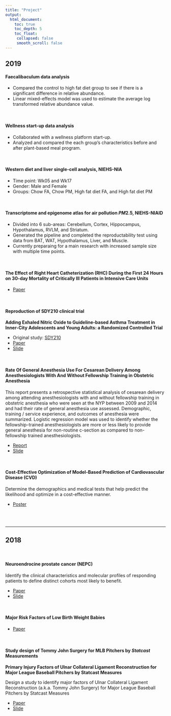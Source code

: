 ```yaml
---
title: "Project"
output:
  html_document:
    toc: true
    toc_depth: 5
    toc_float:
     collapsed: false
     smooth_scroll: false
---
```


<link rel="stylesheet" href="styles.css" type="text/css">

## 2019

#### Faecalibaculum data analysis

+ Compared the control to high fat diet group to see if there is a significant difference in relative abundance.
+ Linear mixed-effects model was used to estimate the average log transformed relative abundance value.

<br>

#### Wellness start-up data analysis

+ Collaborated with a wellness platform start-up.
+ Analyzed and compared the each group's characteristics before and after plant-based meal program.

<br>

#### Western diet and liver single-cell analysis, NIEHS-NIA

+ Time point: Wk05 and Wk17
+ Gender: Male and Female
+ Groups: Chow FA, Chow PM, High fat diet FA, and High fat diet PM

<br>

#### Transcriptome and epigenome atlas for air pollution $PM2.5$, NIEHS-NIAID

+ Divided into 6 sub-areas: Cerebellum, Cortex, Hippocampus, Hypothalamus, RVLM, and Striatum.
+ Generated the pipeline and completed the reproductability test using data from BAT, WAT, Hypothalamus, Liver, and Muscle.
+ Currently preparaing for a main research with increased sample size with multiple time points.

<br>

#### The Effect of Right Heart Catheterization (RHC) During the First 24 Hours on 30-day Mortality of Critically Ill Patients in Intensive Care Units

+ [Paper](/content/project/RHC_paper.pdf)

<br>

#### Reproduction of SDY210 clinical trial

**Adding Exhaled Nitric Oxide to Guideline-based Asthma Treatment in Inner-City Adolescents and Young Adults: a Randomized Controlled Trial**

+ Original study: [SDY210](https://www.immport.org/shared/study/SDY210)
+ [Paper](/content/project/SDY210_paper.pdf)
+ [Slide](/content/project/SDY210_slide.pdf)

<br>

#### Rate Of General Anesthesia Use For Cesarean Delivery Among Anesthesiologists With And Without Fellowship Training in Obstetric Anesthesia

This report presents a retrospective statistical analysis of cesarean delivery among attending anesthesiologists with and without fellowship training in obstetric anesthesia who were seen at the NYP between 2009 and 2014 and had their rate of general anesthesia use assessed. Demographic, training / service experience, and outcomes of anesthesia were summarized. Logistic regression model was used to identify whether the fellowship-trained anesthesiologists are more or less likely to provide general anesthesia for non-routine c-section as compared to non-fellowship trained anesthesiologists.

+ [Report](/content/project/anesthesia_paper.pdf)
+ [Slide](/content/project/anesthesia_slide.pdf)

<br>

#### Cost-Effective Optimization of Model-Based Prediction of Cardiovascular Disease (CVD)

Determine the demographics and medical tests that help predict the likelihood and optimize in a cost-effective manner.

+ [Poster](/content/project/CVD_poster.pdf)

<br><br>

***

## 2018

<br>

#### Neuroendrocine prostate cancer (NEPC)

Identify the clinical characteristics and molecular profiles of responding patients to define distinct cohorts most likely to benefit.

+ [Paper](/content/project/NEPC_paper.pdf)
+ [Slide](/content/project/NEPC_slide.pdf)

<br>

#### Major Risk Factors of Low Birth Weight Babies

+ [Paper](/content/project/lowbirthweight.pdf)

<br>

#### Study design of Tommy John Surgery for MLB Pitchers by *Statcast* Measurements

**Primary Injury Factors of Ulnar Collateral Ligament Reconstruction for Major League Baseball Pitchers by Statcast Measures**

Design a study to identify major factors of Ulnar Collateral Ligament Reconstruction (a.k.a. Tommy John Surgery) for Major League Baseball Pitchers by Statcast Measures

+ [Paper](/content/project/TJS_paper.pdf)
+ [Slide](/content/project/TJS_slide.pdf)

